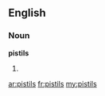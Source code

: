 ==English==

===Noun===
'''pistils'''

# {{plural of|[[pistil]]}}

[[ar:pistils]]
[[fr:pistils]]
[[my:pistils]]